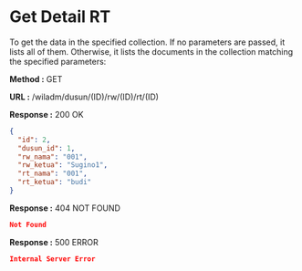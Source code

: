 
# Get Detail RT

To get the data in the specified collection. If no parameters are passed, it lists all of them.
Otherwise, it lists the documents in the collection matching the specified parameters:

**Method :** <Badge>GET</Badge>

**URL :** <Badge variant="dark">/wiladm/dusun/(ID)/rw/(ID)/rt/(ID)</Badge>

**Response :** <BadgeOutline variant="success">200 OK</BadgeOutline>

```json
{
  "id": 2,
  "dusun_id": 1,
  "rw_nama": "001",
  "rw_ketua": "Sugino1",
  "rt_nama": "001",
  "rt_ketua": "budi"
}
```

**Response :** <BadgeOutline variant="warning">404 NOT FOUND</BadgeOutline>

```json
Not Found
```

**Response :** <BadgeOutline variant="danger">500 ERROR</BadgeOutline>

```json
Internal Server Error
```
